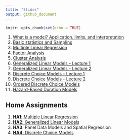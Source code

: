 ```yaml
---
title: "Slides"
output: github_document
---
```


```r
knitr::opts_chunk$set(echo = TRUE)
```


1. [What is a model? Application, limits, and interpretation](https://github.com/U-Shift/Transport-Demand-Modelling/releases/download/2020.1/class_1.pdf)
2. [Basic statistics and Sampling](https://github.com/U-Shift/Transport-Demand-Modelling/releases/download/2020.1/class_2.pdf)
3. [Multiple Linear Regression](https://github.com/U-Shift/Transport-Demand-Modelling/releases/download/2020.1/class_3.pdf)
4. [Factor Analysis](https://github.com/U-Shift/Transport-Demand-Modelling/releases/download/2020.1/class_4.pdf)
5. [Cluster Analysis](https://github.com/U-Shift/Transport-Demand-Modelling/releases/download/2020.1/class_5.pdf)
6. [Generalized Linear Models - Lecture 1](https://github.com/U-Shift/Transport-Demand-Modelling/releases/download/2020.1/class_6.pdf)
7. [Generalized Linear Models - Lecture 2](https://github.com/U-Shift/Transport-Demand-Modelling/releases/download/2020.1/class_7.pdf)
8. [Discrete Choice Models - Lecture 1](https://github.com/U-Shift/Transport-Demand-Modelling/releases/download/2020.1/class_8.pdf)
9. [Discrete Choice Models - Lecture 2](https://github.com/U-Shift/Transport-Demand-Modelling/releases/download/2020.1/class_9.pdf)
10. [Ordered Discrete Choice Models](https://github.com/U-Shift/Transport-Demand-Modelling/releases/download/2020.1/class_10.pdf)
11. [Hazard-Based Duration Models](https://github.com/U-Shift/Transport-Demand-Modelling/releases/download/2020.1/class_11.pdf)

## Home Assignments
1. [**HA1**: Multiple Linear Regression](https://github.com/U-Shift/Transport-Demand-Modelling/releases/download/2020.1/TDM_HA1_LinearRegression202021.pdf)
2. [**HA2**: Generalized Linear Models](https://github.com/U-Shift/Transport-Demand-Modelling/releases/download/2020.1/TDM_HA2_GZLM_202021.pdf)
3. **HA3**: Panel Data Models and Spatial Regression
4. [**HA4**: Discrete Choice Models](https://github.com/U-Shift/Transport-Demand-Modelling/releases/download/2020.1/TDM_HA4_DCM_202021.pdf)